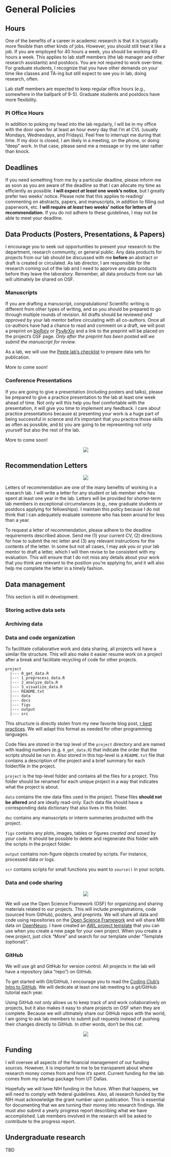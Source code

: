 # General Policies

## Hours

One of the benefits of a career in academic research is that it is typically more flexible than other kinds of jobs. However, you should still treat it like a job. If you are employed for 40 hours a week, you should be working 40 hours a week. This applies to lab staff members (the lab manager and other research assistants) and postdocs. You are not required to work over-time. For graduate students, I recognize that you have other demands on your time like classes and TA-ing but still expect to see you in lab, doing research, often.

Lab staff members are expected to keep regular office hours (e.g., somewhere in the ballpark of 9-5). Graduate students and postdocs have more flexibility. 

### PI Office Hours

In addition to poking my head into the lab regularly, I will be in my office with the door open for at least an hour every day that I'm at CVL (usually Mondays, Wednesdays, and Fridays). Feel free to interrupt me during that time. If my door is closed, I am likely in a meeting, on the phone, or doing "deep" work. In that case, please send me a message or try me later rather than knock.

## Deadlines

If you need something from me by a particular deadline, please inform me as soon as you are aware of the deadline so that I can allocate my time as efficiently as possible. __I will expect _at least_ one week's notice__, but I greatly prefer two weeks' notice. Please note that this applies to reading/ commenting on abstracts, papers, and manuscripts, in addition to filling out paperwork, etc. __I will require _at least_ two weeks' notice for letters of recommendation.__ If you do not adhere to these guidelines, I may not be able to meet your deadline.

## Data Products (Posters, Presentations, & Papers)

I encourage you to seek out opportunities to present your research to the department, research community, or general public. Any data products for projects from our lab should be discussed with me __before__ an abstract or draft is created or circulated. As lab director, I am responsible for the research coming out of the lab and I need to approve any data products before they leave the laboratory. Remember, all data products from our lab will ultimately be shared on OSF.

### Manuscripts

If you are drafting a manuscript, congratulations! Scientific writing is different from other types of writing, and so you should be prepared to go through multiple rounds of revision. All drafts should be reviewed _and approved_ by your lab mentor before circulating with all co-authors. Once all co-authors have had a chance to read and comment on a draft, we will post a preprint on [bioRxiv](https://www.biorxiv.org/) or [PsyArXiv](https://psyarxiv.com/) and a link to the preprint will be placed on the project's OSF page. _Only after the preprint has been posted will we submit the manuscript for review._

As a lab, we will use the [Peele lab's checklist]( https://github.com/jpeelle/paperchecklist/blob/master/checklist.pdf) to prepare data sets for publication. 

More to come soon!

### Conference Presentations

If you are going to give a presentation (including posters and talks), please be prepared to give a practice presentation to the lab at least one week ahead of time. Not only will this help you feel comfortable with the presentation, it will give you time to implement any feedback. I care about practice presentations because a) presenting your work is a huge part of being successful in science and it's important that you practice those skills as often as possible, and b) you are going to be representing not only yourself but also the rest of the lab.  

More to come soon!  

<center>
![](images/conference_talk.gif)
</center>  

## Recommendation Letters

<center>
![](images/recletter.jpg)  
</center>

Letters of recommendation are one of the many benefits of working in a research lab. I will write a letter for any student or lab member who has spent at least one year in the lab. Letters will be provided for shorter-term lab members in exceptional circumstances (e.g., new graduate students or postdocs applying for fellowships). I maintain this policy because I do not think that I can adequately evaluate someone who has been around for less than a year.

To request a letter of recommendation, please adhere to the deadline requirements described above. Send me (1) your current CV, (2) directions for how to submit the rec letter and (3) any relevant instructions for the contents of the letter. In some but not all cases, I may ask you or your lab mentor to draft a letter, which I will then revise to be consistent with my evaluation. This will ensure that I do not miss any details about your work that you think are relevant to the position you're applying for, and it will also help me complete the letter in a timely fashion.

## Data management

This section is still in development.

### Storing active data sets

### Archiving data

### Data and code organization

To facillitate collaborative work and data sharing, all projects will have a similar file structure. This will also make it easier resume work on a project after a break and facilitate recycling of code for other projects.

```
project 
  |--- 0_get_data.R
  |--- 1_preprocess_data.R
  |--- 2_analyze_data.R
  |--- 3_visualize_data.R
  |--- README.txt
  |--- data
  |--- docs
  |--- figs
  |--- output
  |--- src
```

This  structure is directly stolen from my new favorite blog post, [r best practices](https://kdestasio.github.io/post/r_best_practices/). We will adapt this format as needed for other programming languages.

Code files are stored in the top level of the `project` directory and are named with leading numbers (e.g. `0_get_data.R`) that indicate the order that the scripts should be run in. Also stored in this top-level is a `README.txt` file that contains a description of the project and a brief summary for each folder/file in the project.

`project` is the top-level folder and contains all the files for a project. This folder should be renamed for each unique project in a way that indicates what the project is about.

`data` contains the _raw_ data files used in the project. These files __should not be altered__ and are ideally read-only. Each data file should have a corresponding data dictionary that also lives in this folder.

`doc` contains any manuscripts or interm summaries producted with the project.

`figs` contains any plots, images, tables or figures _created and saved by your code_. It should be possible to delete and regenerate this folder with the scripts in the project folder.

`output` contains non-figure objects created by scripts. For instance, processed data or logs.

`scr` contains scripts for small functions you want to `source()` in your scripts. 

### Data and code sharing

<center>
![](images/open_science.jpg)  
</center>

We will use the Open Science Framework (OSF) for organizing and sharing materials related to our projects. This will include preregistrations, code (sourced from GitHub), posters, and preprints. We will share all data and code using repositories on the [Open Science Framework](https://osf.io/) and will share MRI data on [OpenNeuro](https://openneuro.org/). I have created an [AWL project template](https://osf.io/ce8p4/) that you can use when you create a new page for your own project. When you create a new project, just click "More" and search for our template under "Template  (optional)".

### GitHub

We will use git and GitHub for version control. All projects in the lab will have a repository (aka "repo") on GitHub.

To get started with Git/GitHub, I encourage you to read the [Coding Club's Intro to GitHub](https://ourcodingclub.github.io/2017/02/27/git.html). We will dedicate at least one lab meeting to a git/GitHub tutorial each year.

Using GitHub not only allows us to keep track of and work collaboratively on projects, but it also makes it easy to share projects on OSF when they are complete. Because we will ultimately share our GitHub repos with the world, I am going to ask lab members to submit pull requests instead of pushing their changes directly to GitHub. In other words, don't be this cat: 

<center>
![](images/github.png)
</center>

## Funding

I will oversee all aspects of the financial management of our funding sources. However, it is important to me to be transparent about where research money comes from and how it's spent. Current funding for the lab comes from my startup package from UT Dallas. 

Hopefully we will have NIH funding in the future. When that happens, we will need to comply with federal guidelines. Also, all research funded by the NIH must acknowledge the grant number upon publication. This is essential for documenting that we are turning their money into research findings. We must also submit a yearly progress report describing what we have accomplished. Lab members involved in the research will be asked to contribute to the progress report.

## Undergraduate research

TBD
